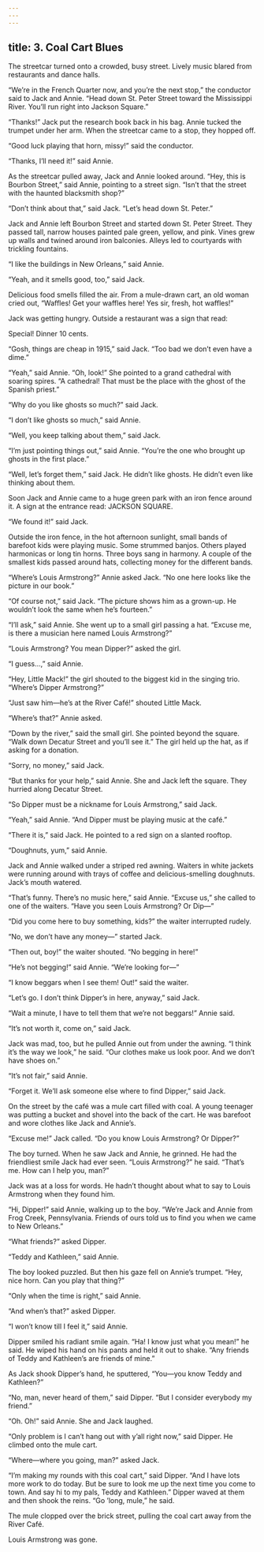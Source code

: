 ```yaml
---
---
---
```

title: 3. Coal Cart Blues
---



The streetcar turned onto a crowded, busy street. Lively music blared from restaurants and dance halls.

“We’re in the French Quarter now, and you’re the next stop,” the conductor said to Jack and Annie. “Head down St. Peter Street toward the Mississippi River. You’ll run right into Jackson Square.”

“Thanks!” Jack put the research book back in his bag. Annie tucked the trumpet under her arm. When the streetcar came to a stop, they hopped off.



“Good luck playing that horn, missy!” said the conductor.

“Thanks, I’ll need it!” said Annie.

As the streetcar pulled away, Jack and Annie looked around. “Hey, this is Bourbon Street,” said Annie, pointing to a street sign. “Isn’t that the street with the haunted blacksmith shop?”

“Don’t think about that,” said Jack. “Let’s head down St. Peter.”

Jack and Annie left Bourbon Street and started down St. Peter Street. They passed tall, narrow houses painted pale green, yellow, and pink. Vines grew up walls and twined around iron balconies. Alleys led to courtyards with trickling fountains.

“I like the buildings in New Orleans,” said Annie.

“Yeah, and it smells good, too,” said Jack.

Delicious food smells filled the air. From a mule-drawn cart, an old woman cried out, “Waffles! Get your waffles here! Yes sir, fresh, hot waffles!”

Jack was getting hungry. Outside a restaurant was a sign that read:

Special! Dinner 10 cents.

“Gosh, things are cheap in 1915,” said Jack. “Too bad we don’t even have a dime.”

“Yeah,” said Annie. “Oh, look!” She pointed to a grand cathedral with soaring spires. “A cathedral! That must be the place with the ghost of the Spanish priest.”

“Why do you like ghosts so much?” said Jack.

“I don’t like ghosts so much,” said Annie.

“Well, you keep talking about them,” said Jack.

“I’m just pointing things out,” said Annie. “You’re the one who brought up ghosts in the first place.”

“Well, let’s forget them,” said Jack. He didn’t like ghosts. He didn’t even like thinking about them.

Soon Jack and Annie came to a huge green park with an iron fence around it. A sign at the entrance read: JACKSON SQUARE.

“We found it!” said Jack.

Outside the iron fence, in the hot afternoon sunlight, small bands of barefoot kids were playing music. Some strummed banjos. Others played harmonicas or long tin horns. Three boys sang in harmony. A couple of the smallest kids passed around hats, collecting money for the different bands.

“Where’s Louis Armstrong?” Annie asked Jack. “No one here looks like the picture in our book.”

“Of course not,” said Jack. “The picture shows him as a grown-up. He wouldn’t look the same when he’s fourteen.”

“I’ll ask,” said Annie. She went up to a small girl passing a hat. “Excuse me, is there a musician here named Louis Armstrong?”

“Louis Armstrong? You mean Dipper?” asked the girl.

“I guess…,” said Annie.

“Hey, Little Mack!” the girl shouted to the biggest kid in the singing trio. “Where’s Dipper Armstrong?”

“Just saw him—he’s at the River Café!” shouted Little Mack.

“Where’s that?” Annie asked.

“Down by the river,” said the small girl. She pointed beyond the square. “Walk down Decatur Street and you’ll see it.” The girl held up the hat, as if asking for a donation.

“Sorry, no money,” said Jack.

“But thanks for your help,” said Annie. She and Jack left the square. They hurried along Decatur Street.

“So Dipper must be a nickname for Louis Armstrong,” said Jack.

“Yeah,” said Annie. “And Dipper must be playing music at the café.”

“There it is,” said Jack. He pointed to a red sign on a slanted rooftop.



“Doughnuts, yum,” said Annie.

Jack and Annie walked under a striped red awning. Waiters in white jackets were running around with trays of coffee and delicious-smelling doughnuts. Jack’s mouth watered.

“That’s funny. There’s no music here,” said Annie. “Excuse us,” she called to one of the waiters. “Have you seen Louis Armstrong? Or Dip—”

“Did you come here to buy something, kids?” the waiter interrupted rudely.

“No, we don’t have any money—” started Jack.

“Then out, boy!” the waiter shouted. “No begging in here!”

“He’s not begging!” said Annie. “We’re looking for—”

“I know beggars when I see them! Out!” said the waiter.

“Let’s go. I don’t think Dipper’s in here, anyway,” said Jack.

“Wait a minute, I have to tell them that we’re not beggars!” Annie said.

“It’s not worth it, come on,” said Jack.

Jack was mad, too, but he pulled Annie out from under the awning. “I think it’s the way we look,” he said. “Our clothes make us look poor. And we don’t have shoes on.”

“It’s not fair,” said Annie.

“Forget it. We’ll ask someone else where to find Dipper,” said Jack.

On the street by the café was a mule cart filled with coal. A young teenager was putting a bucket and shovel into the back of the cart. He was barefoot and wore clothes like Jack and Annie’s.

“Excuse me!” Jack called. “Do you know Louis Armstrong? Or Dipper?”

The boy turned. When he saw Jack and Annie, he grinned. He had the friendliest smile Jack had ever seen. “Louis Armstrong?” he said. “That’s me. How can I help you, man?”

Jack was at a loss for words. He hadn’t thought about what to say to Louis Armstrong when they found him.

“Hi, Dipper!” said Annie, walking up to the boy. “We’re Jack and Annie from Frog Creek, Pennsylvania. Friends of ours told us to find you when we came to New Orleans.”

“What friends?” asked Dipper.

“Teddy and Kathleen,” said Annie.

The boy looked puzzled. But then his gaze fell on Annie’s trumpet. “Hey, nice horn. Can you play that thing?”

“Only when the time is right,” said Annie.

“And when’s that?” asked Dipper.

“I won’t know till I feel it,” said Annie.

Dipper smiled his radiant smile again. “Ha! I know just what you mean!” he said. He wiped his hand on his pants and held it out to shake. “Any friends of Teddy and Kathleen’s are friends of mine.”

As Jack shook Dipper’s hand, he sputtered, “You—you know Teddy and Kathleen?”

“No, man, never heard of them,” said Dipper. “But I consider everybody my friend.”

“Oh. Oh!” said Annie. She and Jack laughed.

“Only problem is I can’t hang out with y’all right now,” said Dipper. He climbed onto the mule cart.

“Where—where you going, man?” asked Jack.

“I’m making my rounds with this coal cart,” said Dipper. “And I have lots more work to do today. But be sure to look me up the next time you come to town. And say hi to my pals, Teddy and Kathleen.” Dipper waved at them and then shook the reins. “Go ’long, mule,” he said.

The mule clopped over the brick street, pulling the coal cart away from the River Café.

Louis Armstrong was gone.